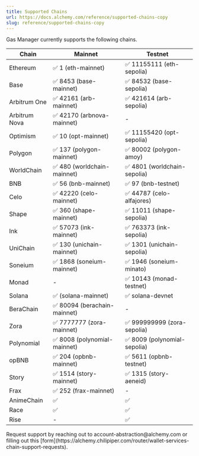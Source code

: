 ```yaml
---
title: Supported Chains
url: https://docs.alchemy.com/reference/supported-chains-copy
slug: reference/supported-chains-copy
---
```


Gas Manager currently supports the following chains.

| Chain                                                                                                                        | Mainnet                     | Testnet                     |
| ---------------------------------------------------------------------------------------------------------------------------- | --------------------------- | --------------------------- |
| Ethereum                                                                                                                     | ✅ 1 (eth-mainnet)           | ✅ 11155111 (eth-sepolia)    |
| Base                                                                                                                         | ✅ 8453 (base-mainnet)       | ✅ 84532 (base-sepolia)      |
| Arbitrum One                                                                                                                 | ✅ 42161 (arb-mainnet)       | ✅ 421614 (arb-sepolia)      |
| Arbitrum Nova                                                                                                                | ✅ 42170 (arbnova-mainnet)   | -                           |
| Optimism                                                                                                                     | ✅ 10 (opt-mainnet)          | ✅ 11155420 (opt-sepolia)    |
| Polygon                                                                                                                      | ✅ 137 (polygon-mainnet)     | ✅ 80002 (polygon-amoy)      |
| WorldChain                                                                                                                   | ✅ 480 (worldchain-mainnet)  | ✅ 4801 (worldchain-sepolia) |
| BNB                                                                                                                          | ✅ 56 (bnb-mainnet)          | ✅ 97 (bnb-testnet)          |
| Celo                                                                                                                         | ✅ 42220 (celo-mainnet)      | ✅ 44787 (celo-alfajores)    |
| Shape                                                                                                                        | ✅ 360 (shape-mainnet)       | ✅ 11011 (shape-sepolia)     |
| Ink                                                                                                                          | ✅ 57073 (ink-mainnet)       | ✅ 763373 (ink-sepolia)      |
| UniChain                                                                                                                     | ✅ 130 (unichain-mainnet)    | ✅ 1301 (unichain-sepolia)   |
| Soneium                                                                                                                      | ✅ 1868 (soneium-mainnet)    | ✅ 1946 (soneium-minato)     |
| Monad                                                                                                                        | -                           | ✅ 10143 (monad-testnet)     |
| Solana                                                                                                                       | ✅ (solana-mainnet)          | ✅ solana-devnet             |
| BeraChain                                                                                                                    | ✅ 80094 (berachain-mainnet) | -                           |
| Zora                                                                                                                         | ✅ 7777777 (zora-mainnet)    | ✅ 999999999 (zora-sepolia)  |
| Polynomial                                                                                                                   | ✅ 8008 (polynomial-mainnet) | ✅ 8009 (polynomial-sepolia) |
| opBNB                                                                                                                        | ✅ 204 (opbnb-mainnet)       | ✅ 5611 (opbnb-testnet)      |
| Story                                                                                                                        | ✅ 1514 (story-mainnet)      | ✅ 1315 (story-aeneid)      |
| Frax                                                                                                                         | ✅ 252 (frax-mainnet)        | -                           |
| AnimeChain                                                                                                                   | ✅                           | ✅                           |
| Race                                                                                                                         | ✅                           | ✅                           |
| Rise                                                                                                                         | -                           | ✅                           |

<Info>
  Request support by reaching out to account-abstraction@alchemy.com or filling out this [form](https://alchemy.chilipiper.com/router/wallet-services-chain-support-requests).
</Info>

